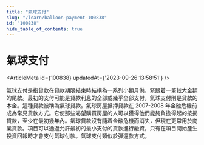 ```yaml
---
title: "氣球支付"
slug: "/learn/balloon-payment-100838"
id: "100838"
hide_table_of_contents: true
---
```



# 氣球支付

<ArticleMeta id={100838} updatedAt={'2023-09-26 13:58:51'} />
<div className='border-solid border-b border-t-0 my-4 border-[var(--ifm-color-gray-300)]' />

氣球支付是指貸款在貸款期限結束時結構為一系列小額月供，緊跟着一筆較大金額的尾款。最初的支付可能是貸款利息的全部或幾乎全部支付，氣球支付則是貸款的本金。這種貸款被稱為氣球貸款。氣球房屋抵押貸款在 2007-2008 年金融危機前成為常見貸款方式。它使那些渴望購買房屋的人可以獲得他們能夠負擔得起的按揭貸款，至少在最初幾年內。氣球貸款沒有隨着金融危機而消失，但現在更常用於商業貸款。項目可以通過允許最初的最小支付的貸款進行融資，只有在項目開始產生投資回報時才會支付氣球付款。氣球支付類似於彈還款方式。
